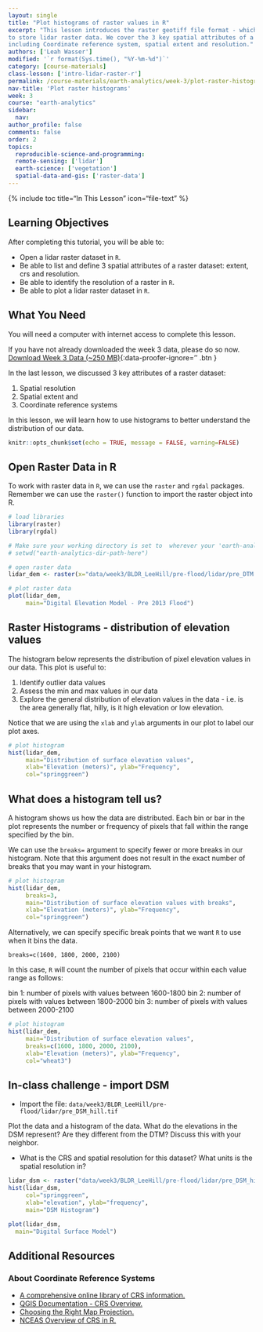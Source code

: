 ```yaml
---
layout: single
title: "Plot histograms of raster values in R"
excerpt: "This lesson introduces the raster geotiff file format - which is often used
to store lidar raster data. We cover the 3 key spatial attributes of a raster dataset
including Coordinate reference system, spatial extent and resolution."
authors: ['Leah Wasser']
modified: '`r format(Sys.time(), "%Y-%m-%d")`'
category: [course-materials]
class-lesson: ['intro-lidar-raster-r']
permalink: /course-materials/earth-analytics/week-3/plot-raster-histograms-r/
nav-title: 'Plot raster histograms'
week: 3
course: "earth-analytics"
sidebar:
  nav:
author_profile: false
comments: false
order: 2
topics:
  reproducible-science-and-programming:
  remote-sensing: ['lidar']
  earth-science: ['vegetation']
  spatial-data-and-gis: ['raster-data']
---
```



{% include toc title="In This Lesson" icon="file-text" %}

<div class='notice--success' markdown="1">

## <i class="fa fa-graduation-cap" aria-hidden="true"></i> Learning Objectives

After completing this tutorial, you will be able to:

* Open a lidar raster dataset in `R`.
* Be able to list and define 3 spatial attributes of a raster dataset: extent, crs and resolution.
* Be able to identify the resolution of a raster in `R`.
* Be able to plot a lidar raster dataset in `R`.

## <i class="fa fa-check-square-o fa-2" aria-hidden="true"></i> What You Need

You will need a computer with internet access to complete this lesson.

If you have not already downloaded the week 3 data, please do so now.
[<i class="fa fa-download" aria-hidden="true"></i> Download Week 3 Data (~250 MB)](https://ndownloader.figshare.com/files/7446715){:data-proofer-ignore='' .btn }

</div>

In the last lesson, we discussed 3 key attributes of a raster dataset:

1. Spatial resolution
2. Spatial extent and
3. Coordinate reference systems

In this lesson, we will learn how to use histograms to better understand the
distribution of our data.


```r
knitr::opts_chunk$set(echo = TRUE, message = FALSE, warning=FALSE)
```

## Open Raster Data in R

To work with raster data in `R`, we can use the `raster` and `rgdal` packages.
Remember we can use the `raster()` function to import the raster object into R.

```r
# load libraries
library(raster)
library(rgdal)

# Make sure your working directory is set to  wherever your 'earth-analytics' dir is
# setwd("earth-analytics-dir-path-here")

# open raster data
lidar_dem <- raster(x="data/week3/BLDR_LeeHill/pre-flood/lidar/pre_DTM.tif")

# plot raster data
plot(lidar_dem,
     main="Digital Elevation Model - Pre 2013 Flood")
```

## Raster Histograms - distribution of elevation values

The histogram below represents the distribution of pixel elevation values in our
data. This plot is useful to:

1. Identify outlier data values
2. Assess the min and max values in our data
3. Explore the general distribution of elevation values in the data - i.e. is the area generally flat, hilly, is it high elevation or low elevation.

Notice that we are using the `xlab` and `ylab`
arguments  in our plot to label our plot axes.

```r
# plot histogram
hist(lidar_dem,
     main="Distribution of surface elevation values",
     xlab="Elevation (meters)", ylab="Frequency",
     col="springgreen")
```

## What does a histogram tell us?

A histogram shows us how the data are distributed. Each bin or bar in the plot
represents the number or frequency of pixels that fall within the range specified
by the bin.

We can use the `breaks=` argument to specify fewer or more breaks in our histogram.
Note that this argument does not result in the exact number of breaks that you may
want in your histogram.

```r
# plot histogram
hist(lidar_dem,
     breaks=3,
     main="Distribution of surface elevation values with breaks",
     xlab="Elevation (meters)", ylab="Frequency",
     col="springgreen")
```

Alternatively, we can specify specific break points that we want `R` to use when it
bins the data.

`breaks=c(1600, 1800, 2000, 2100)`

In this case, `R` will count the number of pixels that occur within each value range
as follows:

bin 1: number of pixels with values between 1600-1800
bin 2: number of pixels with values between 1800-2000
bin 3: number of pixels with values between 2000-2100


```r
# plot histogram
hist(lidar_dem,
     main="Distribution of surface elevation values",
     breaks=c(1600, 1800, 2000, 2100),
     xlab="Elevation (meters)", ylab="Frequency",
     col="wheat3")
```

<div class="notice--warning" markdown="1">

## <i class="fa fa-pencil-square-o" aria-hidden="true"></i> In-class challenge - import DSM

* Import the file: `data/week3/BLDR_LeeHill/pre-flood/lidar/pre_DSM_hill.tif`

Plot the data and a histogram of the data. What do the elevations in the DSM
represent? Are they different from the DTM? Discuss this with your neighbor.

* What is the CRS and spatial resolution for this dataset? What units is the spatial
resolution in?
<!-- Yes - they are the same for both files you can figure this out using
crs() and xres()  / yres() -->

</div>

```r
lidar_dsm <- raster("data/week3/BLDR_LeeHill/pre-flood/lidar/pre_DSM_hill.tif")
hist(lidar_dsm,
     col="springgreen",
     xlab="elevation", ylab="frequency",
     main="DSM Histogram")

plot(lidar_dsm,
  main="Digital Surface Model")

```

<div class="notice--info" markdown="1">

## Additional Resources

### About Coordinate Reference Systems

* <a href="http://spatialreference.org/ref/epsg/" target="_blank"> A comprehensive online library of CRS information.</a>
* <a href="http://docs.qgis.org/2.0/en/docs/gentle_gis_introduction/coordinate_reference_systems.html" target="_blank">QGIS Documentation - CRS Overview.</a>
* <a href="https://source.opennews.org/en-US/learning/choosing-right-map-projection/" target="_blank">Choosing the Right Map Projection.</a>
* <a href="https://www.nceas.ucsb.edu/~frazier/RSpatialGuides/OverviewCoordinateReferenceSystems.pdf" target="_blank"> NCEAS Overview of CRS in R.</a>

</div>
